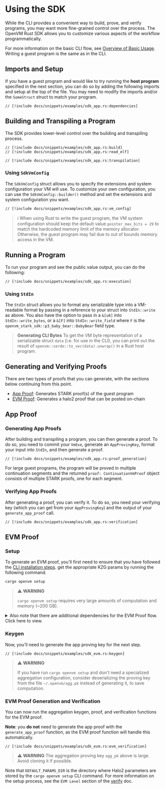 # Using the SDK

While the CLI provides a convenient way to build, prove, and verify programs, you may want more fine-grained control over the process. The OpenVM Rust SDK allows you to customize various aspects of the workflow programmatically.

For more information on the basic CLI flow, see [Overview of Basic Usage](/book/writing-apps/overview). Writing a guest program is the same as in the CLI.

## Imports and Setup

If you have a guest program and would like to try running the **host program** specified in the next section, you can do so by adding the following imports and setup at the top of the file. You may need to modify the imports and/or the `SomeStruct` struct to match your program.

```rust,no_run,noplayground
// [!include docs/snippets/examples/sdk_app.rs:dependencies]
```

## Building and Transpiling a Program

The SDK provides lower-level control over the building and transpiling process.

```rust,no_run,noplayground
// [!include docs/snippets/examples/sdk_app.rs:build]
// [!include docs/snippets/examples/sdk_app.rs:read_elf]

// [!include docs/snippets/examples/sdk_app.rs:transpilation]
```

### Using `SdkVmConfig`

The `SdkVmConfig` struct allows you to specify the extensions and system configuration your VM will use. To customize your own configuration, you can use the `SdkVmConfig::builder()` method and set the extensions and system configuration you want.

```rust,no_run,noplayground
// [!include docs/snippets/examples/sdk_app.rs:vm_config]
```

> ℹ️
> When using Rust to write the guest program, the VM system configuration should keep the default value `pointer_max_bits = 29` to match the hardcoded memory limit of the memory allocator. Otherwise, the guest program may fail due to out of bounds memory access in the VM.

## Running a Program

To run your program and see the public value output, you can do the following:

```rust,no_run,noplayground
// [!include docs/snippets/examples/sdk_app.rs:execution]
```

### Using `StdIn`

The `StdIn` struct allows you to format any serializable type into a VM-readable format by passing in a reference to your struct into `StdIn::write` as above. You also have the option to pass in a `&[u8]` into `StdIn::write_bytes`, or a `&[F]` into `StdIn::write_field` where `F` is the `openvm_stark_sdk::p3_baby_bear::BabyBear` field type.

> **Generating CLI Bytes**
> To get the VM byte representation of a serializable struct `data` (i.e. for use in the CLI), you can print out the result of `openvm::serde::to_vec(data).unwrap()` in a Rust host program.

## Generating and Verifying Proofs

There are two types of proofs that you can generate, with the sections below continuing from this point.

- [App Proof](#app-proof): Generates STARK proof(s) of the guest program
- [EVM Proof](#evm-proof): Generates a halo2 proof that can be posted on-chain

## App Proof

### Generating App Proofs

After building and transpiling a program, you can then generate a proof. To do so, you need to commit your `VmExe`, generate an `AppProvingKey`, format your input into `StdIn`, and then generate a proof.

```rust,no_run,noplayground
// [!include docs/snippets/examples/sdk_app.rs:proof_generation]
```

For large guest programs, the program will be proved in multiple continuation segments and the returned `proof: ContinuationVmProof` object consists of multiple STARK proofs, one for each segment.

### Verifying App Proofs

After generating a proof, you can verify it. To do so, you need your verifying key (which you can get from your `AppProvingKey`) and the output of your `generate_app_proof` call.

```rust,no_run,noplayground
// [!include docs/snippets/examples/sdk_app.rs:verification]
```

## EVM Proof

### Setup

To generate an EVM proof, you'll first need to ensure that you have followed the [CLI installation steps](../getting-started/install). get the appropriate KZG params by running the following command.

```bash
cargo openvm setup
```

> ⚠️ **WARNING**
>
> `cargo openvm setup` requires very large amounts of computation and memory (~200 GB).

<details>
<summary>Also note that there are additional dependencies for the EVM Proof flow. Click here to view.</summary>

```rust,no_run,noplayground
// [!include docs/snippets/examples/sdk_app.rs:dependencies]
```

</details>

### Keygen

Now, you'll need to generate the app proving key for the next step.

```rust,no_run,noplayground
// [!include docs/snippets/examples/sdk_evm.rs:keygen]
```

> ⚠️ **WARNING**
>
> If you have run `cargo openvm setup` and don't need a specialized aggregation configuration, consider deserializing the proving key from the file `~/.openvm/agg.pk` instead of generating it, to save computation.

### EVM Proof Generation and Verification

You can now run the aggregation keygen, proof, and verification functions for the EVM proof.

**Note**: you **do not** need to generate the app proof with the `generate_app_proof` function, as the EVM proof function will handle this automatically.

```rust,no_run,noplayground
// [!include docs/snippets/examples/sdk_evm.rs:evm_verification]
```

> ⚠️ **WARNING**
> The aggregation proving key `agg_pk` above is large. Avoid cloning it if possible.

Note that `DEFAULT_PARAMS_DIR` is the directory where Halo2 parameters are stored by the `cargo openvm setup` CLI command. For more information on the setup process, see the `EVM Level` section of the [verify](/book/writing-apps/verifying-proofs) doc.
